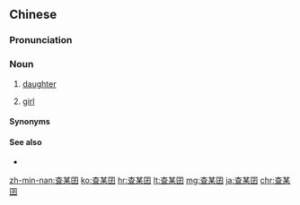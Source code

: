 ==Chinese==
{{zh-forms|type=21|alt=查某子,走囝-Teochew (contraction)}}

===Pronunciation===
{{zh-pron
|mn=xm,yl,tn,mg,hc,tc:cha-bó͘-kiáⁿ/tp,tn,tc,sx,yl:cha̋u-kiáⁿ/lk:cha̋u-káⁿ/tn:chő͘-kiáⁿ
|mn_note=cha̋u-k(i)áⁿ/chő͘-kiáⁿ - contractions
|mn-t=za1 bhou2 gian2/zao2 gian2
|mn-t_note=zao2 gian2 - contraction
|cat=n
}}

===Noun===
{{zh-noun}}

# {{lb|zh|Xiamen|&|Taiwan|_|Min Nan}} [[daughter]]
# {{lb|zh|Kaohsiung|_|Min Nan}} [[girl]]

====Synonyms====
{{zh-dial|女兒}}

====See also====
* {{zh-l|查埔囝}}

[[zh-min-nan:查某囝]]
[[ko:查某囝]]
[[hr:查某囝]]
[[lt:查某囝]]
[[mg:查某囝]]
[[ja:查某囝]]
[[chr:查某囝]]